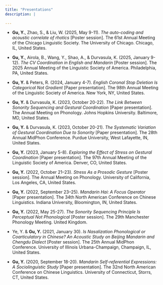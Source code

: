```yaml
---
title: "Presentations"
description: |
 
---
```

* **Gu, Y.**, Zhao, S., & Liu, W. (2025, May 9-11). _The auto-coding and acoustic correlate of rhotics_ [Poster session]. The 61st Annual Meeting of the Chicago Linguistic Society. The University of Chicago. Chicago, IL, United States.


* **Gu, Y.**, Airola, B., Wang, Y., Shao, A., & Durvasula, K. (2025, January 9-12). _The CV Coordination in English and Mandarin_ [Poster session]. The 2025 Annual Meeting of the Linguistic Society of America. Philadelphia, PA, United States.


* **Gu, Y.** & Peters, R. (2024, January 4-7). _English Coronal Stop Deletion Is Categorical Not Gradient_ [Paper presentation]. The 98th Annual Meeting of the Linguistic Society of America. New York, NY, United States.

* **Gu, Y.** & Durvasula, K. (2023, October 20-22). _The Link Between Sonority Sequencing and Gestural Coordination_ [Paper presentation]. The Annual Meeting on Phonology. Johns Hopkins University. Baltimore, MD, United States.

* **Gu, Y.** & Durvasula, K. (2023, October 20-21). _The Systematic Variation of Gestural Coordination Due to Sonority_ [Paper presentation]. The 28th Annual MidPhon Conference. Purdue University, West Lafayette, IN, United States.



* **Gu, Y.** (2023, January 5-8). _Exploring the Effect of Stress on Gestural Coordination_ [Paper presentation]. The 97th Annual Meeting of the Linguistic Society of America. Denver, CO, United States.

* **Gu, Y.** (2022, October 21–23). _Stress As a Prosodic Gesture_ [Poster session]. The Annual Meeting on Phonology. University of California, Los Angeles, CA, United States.


* **Gu, Y.** (2022, September 23–25). _Mandarin Hai: A Focus Operator_ [Paper presentation]. The 34th North American Conference on Chinese Linguistics. Indiana University, Bloomington, IN, United States.


* **Gu, Y.** (2022, May 25-27). _The Sonority Sequencing Principle Is Perceptual Not Phonological_ [Poster session]. The 29th Manchester Phonology Meeting. United Kingdom. 



* Ye, Y. & **Gu, Y.** (2021, January 30). _Is Nasalization Phonological or Coarticulatory in Chinese? An Acoustic Study on Beijing Mandarin and Chengdu Dialect_ [Poster session]. The 25th Annual MidPhon Conference. University of Illinois Urbana-Champaign, Champaign, IL, United States.

 * **Gu, Y.** (2020, September 18-20). _Mandarin Self-referential Expressions: A Sociolinguistic Study_ [Paper presentation]. The 32nd North American Conference on Chinese Linguistics. University of Connecticut, Storrs, CT, United States.   

